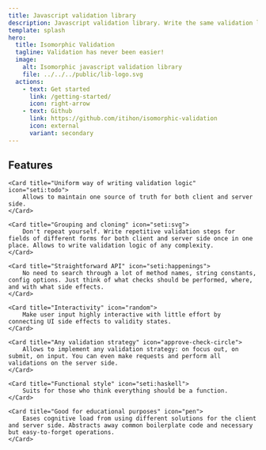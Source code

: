 ```yaml
---
title: Javascript validation library
description: Javascript validation library. Write the same validation logic on the client and server side. Take advantage of functional programming.
template: splash
hero:
  title: Isomorphic Validation
  tagline: Validation has never been easier!
  image:
    alt: Isomorphic javascript validation library
    file: ../../../public/lib-logo.svg
  actions:
    - text: Get started
      link: /getting-started/
      icon: right-arrow
    - text: Github
      link: https://github.com/itihon/isomorphic-validation
      icon: external
      variant: secondary
---
```



## Features

<CardGrid stagger>

	<Card title="Uniform way of writing validation logic" icon="seti:todo">
		Allows to maintain one source of truth for both client and server side. 
	</Card>

	<Card title="Grouping and cloning" icon="seti:svg">
		Don't repeat yourself. Write repetitive validation steps for fields of different forms for both client and server side once in one place. Allows to write validation logic of any complexity.
	</Card>

	<Card title="Straightforward API" icon="seti:happenings">
		No need to search through a lot of method names, string constants, config options. Just think of what checks should be performed, where, and with what side effects.
	</Card>

	<Card title="Interactivity" icon="random">
		Make user input highly interactive with little effort by connecting UI side effects to validity states.
	</Card>

	<Card title="Any validation strategy" icon="approve-check-circle">
		Allows to implement any validation strategy: on focus out, on submit, on input. You can even make requests and perform all validations on the server side.
	</Card>

	<Card title="Functional style" icon="seti:haskell">
		Suits for those who think everything should be a function.
	</Card>
	
	<Card title="Good for educational purposes" icon="pen">
		Eases cognitive load from using different solutions for the client and server side. Abstracts away common boilerplate code and necessary but easy-to-forget operations. 
	</Card>

</CardGrid>
